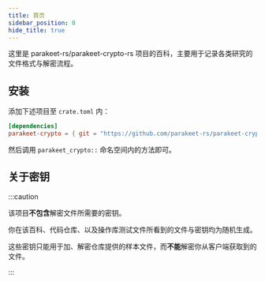 ```yaml
---
title: 首页
sidebar_position: 0
hide_title: true
---
```



这里是 <GitHub>parakeet-rs/parakeet-crypto-rs</GitHub>
项目的百科，主要用于记录各类研究的文件格式与解密流程。

## 安装

添加下述项目至 `crate.toml` 内：

```toml
[dependencies]
parakeet-crypto = { git = "https://github.com/parakeet-rs/parakeet-crypto-rs" }
```

然后调用 `parakeet_crypto::` 命名空间内的方法即可。

## 关于密钥

:::caution

该项目**不包含**解密文件所需要的密钥。

你在该百科、代码仓库、以及操作库测试文件所看到的文件与密钥均为随机生成。

这些密钥只能用于加、解密仓库提供的样本文件，而**不能**解密你从客户端获取到的文件。

:::
